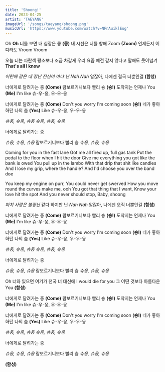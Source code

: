 ```yaml
---
title: 'Shoong!'
date: 2023-04-25
artist: 'TAEYANG'
imageUrl: '/songs/taeyang/shoong.png'
musicUrl: 'https://www.youtube.com/watch?v=NFnAuiklEug'
---
```


Oh **Oh**
너를 보면 내 심장은 쿵 **(쿵)**
내 시선은 너를 향해 Zoom **(Zoom)**
언제든지 어디라도 Vroom Vroom

오늘 너는 파란색
평소보다 조금 차갑게
우리 요즘 예전 같지 않다고
말해도 웃어넘겨 **That's all I know**

*어린애 같은 내 장난*
*진심이 아냐 난 Nah Nah*
알잖아, 나에겐 결국 너뿐인걸 **(함성)**

너에게로 달려가는 중 **(Come)**
람보르기니보다 빨리 슝 **(슝!)**
도착지는 언제나 You **(Me)**
I'm like 슈-우-웅, 우-우-웅

너에게로 달려가는 중 **(Come)**
Don't you worry I'm coming soon **(슝!)**
네가 좋아하던 나의 춤 **(Yes)**
Like 슈-우-웅, 우-우-웅

*슈웅, 슈웅, 슈웅*
*슈웅, 슈웅, 슈웅*

너에게로 달려가는 중

*슈웅, 슈웅, 슈웅*
람보르기니보다 빨리 슝
*슈웅, 슈웅, 슈웅*

Coming for you in the fast lane
Got me all fired up, full gas tank
Put the pedal to the floor when I hit the door
Give me everything you got like the bank is owed
You pull up in the lambo
With that drip that shit like candles
And I lose my grip, where the handle?
And I'd choose you over the band doe

You keep my engine on purr,
You could never get swerved
How you move round the curves make me, ooh
You got that thing that I want,
Know your love hit the spot
And you never should stop,
Baby, shoong

*마치 사랑은 불장난* 같다 하지만 난 *Nah Nah*
알잖아, 나에겐 오직 너뿐인걸 **(함성)**

너에게로 달려가는 중 **(Come)**
람보르기니보다 빨리 슝 **(슝!)**
도착지는 언제나 You **(Me)**
I'm like 슈-우-웅, 우-우-웅

너에게로 달려가는 중 **(Come)**
Don't you worry I'm coming soon **(슝!)**
네가 좋아하던 나의 춤 **(Yes)**
Like 슈-우-웅, 우-우-웅

*슈웅, 슈웅, 슈웅*
*슈웅, 슈웅, 슈웅*

너에게로 달려가는 중

*슈웅, 슈웅, 슈웅*
람보르기니보다 빨리 슝
*슈웅, 슈웅, 슈웅*

Oh 너와 있으면 여기가 천국
너 대신에 I would die for you
그 어떤 것보다 아름다운 You **(함성)**

너에게로 달려가는 중 **(Come)**
람보르기니보다 빨리 슝 **(슝!)**
도착지는 언제나 You **(Me)**
I'm like 슈-우-웅, 우-우-웅

너에게로 달려가는 중 **(Come)**
Don't you worry I'm coming soon **(슝!)**
네가 좋아하던 나의 춤 **(Yes)**
Like 슈-우-웅, 우-우-웅

*슈웅, 슈웅, 슈웅*
*슈웅, 슈웅, 슈웅*

너에게로 달려가는 중

*슈웅, 슈웅, 슈웅*
람보르기니보다 빨리 슝
*슈웅, 슈웅, 슈웅*

**(함성)**



